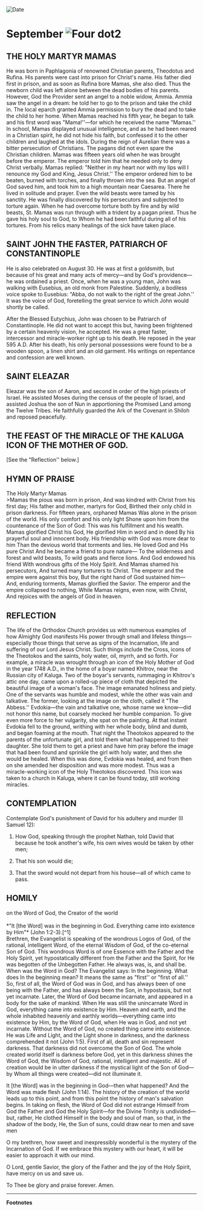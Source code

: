 
<RunningHead />
<Image src="/title-imprint.png" height={68} width={50} alt="Date" className="title-imprint"/>

# <div id="date">September <Image className="four-dot" src="/four-dot.png" height={15} width={15} alt="Four dot" />2</div>

## THE HOLY MARTYR MAMAS
He was born in Paphlagonia of renowned Christian parents, Theodotus and Rufina. His parents were cast into prison for Christ's name. His father died first in prison, and as soon as Rufina bore Mamas, she also died. Thus the newborn child was left alone between the dead bodies of his parents. However, God the Provider sent an angel to a noble widow, Ammia. Ammia saw the angel in a dream: he told her to go to the prison and take the child in. The local eparch granted Ammia permission to bury the dead and to take the child to her home. When Mamas reached his fifth year, he began to talk and his first word was "Mama!''—for which he received the name "Mamas.'' In school, Mamas displayed unusual intelligence, and as he had been reared in a Christian spirit, he did not hide his faith, but confessed it to the other children and laughed at the idols. During the reign of Aurelian there was a bitter persecution of Christians. The pagans did not even spare the Christian children. Mamas was fifteen years old when he was brought before the emperor. The emperor told him that he needed only to deny Christ verbally. Mamas replied: "Neither in my heart nor with my lips will I renounce my God and King, Jesus Christ.'' The emperor ordered him to be beaten, burned with torches, and finally thrown into the sea. But an angel of God saved him, and took him to a high mountain near Caesarea. There he lived in solitude and prayer. Even the wild beasts were tamed by his sanctity. He was finally discovered by his persecutors and subjected to torture again. When he had overcome torture both by fire and by wild beasts, St. Mamas was run through with a trident by a pagan priest. Thus he gave his holy soul to God, to Whom he had been faithful during all of his tortures. From his relics many healings of the sick have taken place.

## SAINT JOHN THE FASTER, PATRIARCH OF CONSTANTINOPLE

He is also celebrated on August 30. He was at first a goldsmith, but because of his great and many acts of mercy—and by God's providence—he was ordained a priest. Once, when he was a young man, John was walking with Eusebius, an old monk from Palestine. Suddenly, a bodiless voice spoke to Eusebius: "Abba, do not walk to the right of the great John.'' It was the voice of God, foretelling the great service to which John would shortly be called.

After the Blessed Eutychius, John was chosen to be Patriarch of Constantinople. He did not want to accept this but, having been frightened by a certain heavenly vision, he accepted. He was a great faster, intercessor and miracle-worker right up to his death. He reposed in the year 595 A.D. After his death, his only personal possessions were found to be a wooden spoon, a linen shirt and an old garment. His writings on repentance and confession are well known.

## SAINT ELEAZAR

Eleazar was the son of Aaron, and second in order of the high priests of Israel. He assisted Moses during the census of the people of Israel, and assisted Joshua the son of Nun in apportioning the Promised Land among the Twelve Tribes. He faithfully guarded the Ark of the Covenant in Shiloh and reposed peacefully.

## THE FEAST OF THE MIRACLE OF THE KALUGA ICON OF THE MOTHER OF GOD.

[See the "Reflection'' below.]


## HYMN OF PRAISE
<div style={{textAlign:'center', color:'crimson', fontWeight:'bold'}}>
The Holy Martyr Mamas
</div>
>Mamas the pious was born in prison,  
And was kindred with Christ from his first day;  
His father and mother, martyrs for God,  
Birthed their only child in prison darkness.  
For fifteen years, orphaned Mamas  
Was alone in the prison of the world.  
His only comfort and his only light  
Shone upon him from the countenance of the Son of God:  
This was his fulfillment and his wealth.  
Mamas glorified Christ his God,  
He glorified Him in word and in deed  
By his prayerful soul and innocent body.  
His friendship with God was more dear to him  
Than the devious world that torments and lies.  
He loved God and His pure Christ  
And he became a friend to pure nature—  
To the wilderness and forest and wild beasts,  
To wild goats and fierce lions.  
And God endowed his friend  
With wondrous gifts of the Holy Spirit.  
And Mamas shamed his persecutors,  
And turned many torturers to Christ.  
The emperor and the empire were against this boy,  
But the right hand of God sustained him—  
And, enduring torments, Mamas glorified the Savior.  
The emperor and the empire collapsed to nothing,  
While Mamas reigns, even now, with Christ,  
And rejoices with the angels of God in heaven.  


## REFLECTION

The life of the Orthodox Church provides us with numerous examples of how Almighty God manifests His power through small and lifeless things—especially those things that serve as signs of the Incarnation, life and suffering of our Lord Jesus Christ. Such things include the Cross, icons of the Theotokos and the saints, holy water, oil, myrrh, and so forth. For example, a miracle was wrought through an icon of the Holy Mother of God in the year 1748 A.D., in the home of a boyar named Khitrov, near the Russian city of Kaluga. Two of the boyar's servants, rummaging in Khitrov's attic one day, came upon a rolled-up piece of cloth that depicted the beautiful image of a woman's face. The image emanated holiness and piety. One of the servants was humble and modest, while the other was vain and talkative. The former, looking at the image on the cloth, called it "The Abbess.'' Evdokia—the vain and talkative one, whose name we know—did not honor this name, but coarsely mocked her humble companion. To give even more force to her vulgarity, she spat on the painting. At that instant Evdokia fell to the ground, writhing with her whole body, blind and dumb, and began foaming at the mouth. That night the Theotokos appeared to the parents of the unfortunate girl, and told them what had happened to their daughter. She told them to get a priest and have him pray before the image that had been found and sprinkle the girl with holy water, and then she would be healed. When this was done, Evdokia was healed, and from then on she amended her disposition and was more modest. Thus was a miracle-working icon of the Holy Theotokos discovered. This icon was taken to a church in Kaluga, where it can be found today, still working miracles.


## CONTEMPLATION

Contemplate God's punishment of David for his adultery and murder (II Samuel 12):

1. How God, speaking through the prophet Nathan, told David that because he took another's wife, his own wives would be taken by other men;

2. That his son would die;

3. That the sword would not depart from his house—all of which came to pass.

## HOMILY
<div style={{textAlign:'center', color:'crimson', fontWeight:'bold'}}>
on the Word of God, the Creator of the world
</div>
<br />
<div style={{textAlign:'right'}}>
*"It [the Word] was in the beginning in God. Everything came into existence by Him"* (John 1:2-3).[^1]
</div>
Brethren, the Evangelist is speaking of the wondrous Logos of God, of the rational, intelligent Word, of the eternal Wisdom of God, of the co-eternal Son of God. This wondrous Word is of one Essence with the Father and the Holy Spirit, yet hypostatically different from the Father and the Spirit, for He was begotten of the Unbegotten Father. He always was, is, and shall be. When was the Word in God? The Evangelist says: In the beginning. What does In the beginning mean? It means the same as "first'' or "first of all.'' So, first of all, the Word of God was in God, and has always been of one being with the Father, and has always been the Son, in hypostasis, but not yet incarnate. Later, the Word of God became incarnate, and appeared in a body for the sake of mankind. When He was still the unincarnate Word in God, everything came into existence by Him. Heaven and earth, and the whole inhabited heavenly and earthly worlds—everything came into existence by Him, by the Word of God, when He was in God, and not yet incarnate. Without the Word of God, no created thing came into existence. He was Life and Light, and the Light shone in darkness, and the darkness comprehended it not (John 1:5). First of all, death and sin represent darkness. That darkness did not overcome the Son of God. The whole created world itself is darkness before God, yet in this darkness shines the Word of God, the Wisdom of God, rational, intelligent and majestic. All of creation would be in utter darkness if the mystical light of the Son of God—by Whom all things were created—did not illuminate it.

It [the Word] was in the beginning in God—then what happened? And the Word was made flesh (John 1:14). The history of the creation of the world leads up to this point, and from this point the history of man's salvation begins. In taking on flesh, the Word of God did not estrange Himself from God the Father and God the Holy Spirit—for the Divine Trinity is undivided—but, rather, He clothed Himself in the body and soul of man, so that, in the shadow of the body, He, the Sun of suns, could draw near to men and save men

O my brethren, how sweet and inexpressibly wonderful is the mystery of the Incarnation of God. If we embrace this mystery with our heart, it will be easier to approach it with our mind.

O Lord, gentle Savior, the glory of the Father and the joy of the Holy Spirit, have mercy on us and save us.

To Thee be glory and praise forever. Amen.

---
**Footnotes**

[^1]:  According to the Slavonic text.

